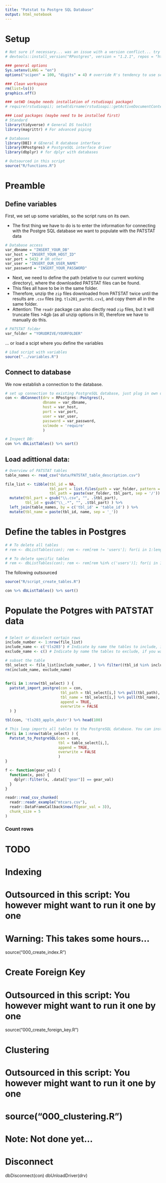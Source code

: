 ```yaml
---
title: "Patstat to Postgre SQL Database"
output: html_notebook
---
```


# Setup

```r
# Not sure if necessary... was an issue with a version conflict... try new version in the future again...
# devtools::install_version("RPostgres", version = "1.2.1", repos = "http://cran.us.r-project.org")

### general options
Sys.setenv(LANG = "en")
options("scipen" = 100, "digits" = 4) # override R's tendency to use scientific notation

### Clean workspace
rm(list=ls())
graphics.off()

### setWD (maybe needs installation of rstudioapi package)
# require(rstudioapi); setwd(dirname(rstudioapi::getActiveDocumentContext()$path)); getwd()

### Load packages (maybe need to be installed first)
# Standard
library(tidyverse) # General DS toolkit
library(magrittr) # For advanced piping

# Databases
library(DBI) # GEneral R database interface
library(RPostgres) # PostgreSQL interface driver 
library(dbplyr) # for dplyr with databases
```

```r
# Outsourced in this script
source("R/functions.R")
```

# Preamble

## Define variables

First, we set up some variables, so the script runs on its own. 

* The first thing we have to do is to enter the information for connecting with the Postgre SQL database we want to populate with the PATSTAT data

```r
# Database access
var_dbname = "INSERT_YOUR_DB"
var_host = "INSERT_YOUR_HOST_ID"
var_port = 5432 # OR other
var_user = "INSERT_OUR_USER_NAME"
var_password = "INSERT_YOUR_PASSWORD"
```

* Next, we need to define the path (relative to our current working directory), where the downloaded PATSTAT files can be found.
* This files all have to be in the same folder.
* Therefore, unzip the `zip` files downloaded from PATSTAT twice until the results are `.csv` files (eg. `tls201_part01.csv`), and copy them all in the same folder.
* Attention: The `readr` package can also diectly read `zip` files, but it will truncate files >4gb (as all unzip options in R), therefore we have to manually do this.

```r
# PATSTAT folder
var_folder = "YORUDRIVE/YOURFOLDER"
```

... or load a scipt where you define the variables

```r
# LOad script with variables
source("../variables.R")
```



## Connect to database

We now establish a connection to the database.

```r
# set up connection to existing PostgreSQL database, just plug in own details
con <- dbConnect(drv = RPostgres::Postgres(), 
                 dbname = var_dbname,
                 host = var_host, 
                 port = var_port,
                 user = var_user, 
                 password = var_password,
                 sslmode = 'require'
                 )
```

```r
# Inspect DB:
con %>% dbListTables() %>% sort()
```


## Load adittional data: 

```r
# Overview of PATSTAT tables
table_names <- read_csv("data/PATSTAT_table_description.csv")
```

```r
file_list <- tibble(tbl_id = NA,
                    tbl_part = list.files(path = var_folder, pattern = "tls.*csv"),
                    tbl_path = paste(var_folder, tbl_part, sep = '/')) %>%
  mutate(tbl_part = gsub("\\.csv", "", .$tbl_part),
         tbl_id = gsub("\\_.*", "", .$tbl_part) ) %>%
  left_join(table_names, by = c('tbl_id' = 'table_id') ) %>% 
  mutate(tbl_name = paste(tbl_id, name, sep = '_'))
```


# Define the tables in Postgres


```r
# # To delete all tables
# rem <- dbListTables(con); rem <- rem[rem != 'users']; for(i in 1:length(rem )){dbRemoveTable(con, rem[i])}; rm(rem)

# # To delete specific tables
# rem <- dbListTables(con); rem <- rem[rem %in% c('users')]; for(i in 1:length(rem )){dbRemoveTable(con, rem[i])}; rm(rem)
```

The following outsourced

```r
source("R/script_create_tables.R")
```

```r
con %>% dbListTables() %>% sort()
```



# Populate the Potgres with PATSTAT data

##

```r
# Select or disselect certain rows
include_number <- 1:nrow(file_list)
include_name <- c('tls203') # Indicate by name the tables to include, if you want to exclude some by name
exclude_name <- c() # Indicate by name the tables to exclude, if you want to exclude some by name
```


```r
# subset the table
tbl_select <- file_list[include_number, ] %>% filter((tbl_id %in% include_name) & !(tbl_id %in% exclude_name))
rm(include_name, exclude_name)
```


##


```r
for(i in 1:nrow(tbl_select) ) {
  patstat_import_postgre(con = con,
                         tbl_path = tbl_select[i,] %>% pull(tbl_path),
                         tbl_name = tbl_select[i,] %>% pull(tbl_name),
                         append = TRUE,
                         overwrite = FALSE
  ) }
```



```r
tbl(con, 'tls203_appln_abstr') %>% head(100)
```



```r





# This loop imports all tables to the PostgreSQL database. You can instead also run the function sepperate for the tables
for(i in 1:nrow(table_select) ) {
  Patstat_to_PostgreSQL(con = con,
                        tbl = table_select[i,],
                        append = TRUE,
                        overwrite = FALSE
                        )
}
```











```r
f <- function(gear_val) {
  function(x, pos) {
    dplyr::filter(x, .data[["gear"]] == gear_val)
  }
}

readr::read_csv_chunked(
  readr::readr_example("mtcars.csv"),
  readr::DataFrameCallback$new(f(gear_val = 3)),
  chunk_size = 5
)
```








  




### Count rows

# TODO

##############################################################################
# Indexing
##############################################################################

# Outsourced in this script: You however might want to run it one by one
# Warning: This takes some hours...
source("000_create_index.R")

##############################################################################
# Create Foreign Key
##############################################################################

# Outsourced in this script: You however might want to run it one by one
source("000_create_foreign_key.R")

##############################################################################
# Clustering
##############################################################################

# Outsourced in this script: You however might want to run it one by one
# source("000_clustering.R")
# Note: Not done yet...


##############################################################################
# Disconnect
##############################################################################

dbDisconnect(con)
dbUnloadDriver(drv)




